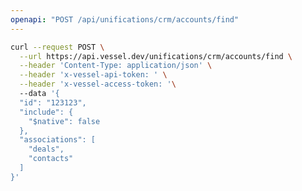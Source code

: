 ```yaml
---
openapi: "POST /api/unifications/crm/accounts/find"
---
```


<RequestExample>

```bash Request
curl --request POST \
  --url https://api.vessel.dev/unifications/crm/accounts/find \
  --header 'Content-Type: application/json' \
  --header 'x-vessel-api-token: ' \
  --header 'x-vessel-access-token: '\ 
  --data '{
  "id": "123123",
  "include": {
    "$native": false
  },
  "associations": [
    "deals",
    "contacts"
  ]
}'
```

</RequestExample>


      